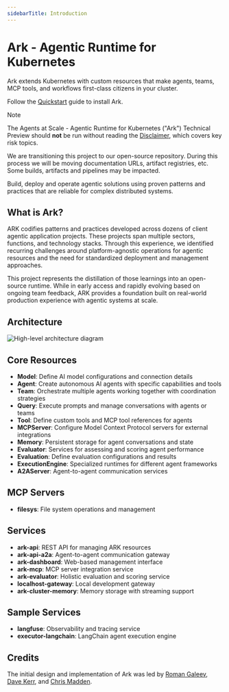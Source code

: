 ```yaml
---
sidebarTitle: Introduction
---
```


# Ark - Agentic Runtime for Kubernetes

Ark extends Kubernetes with custom resources that make agents, teams, MCP tools, and workflows first-class citizens in your cluster.

Follow the [Quickstart](./quickstart.mdx) guide to install Ark.

> [!NOTE]
>
> The Agents at Scale - Agentic Runtime for Kubernetes ("Ark") Technical Preview should **not** be run without reading the [Disclaimer](./disclaimer.mdx), which covers key risk topics.
>
> We are transitioning this project to our open-source repository. During this process we will be moving documentation URLs, artifact registries, etc. Some builds, artifacts and pipelines may be impacted.

Build, deploy and operate agentic solutions using proven patterns and practices that are reliable for complex distributed systems.

## What is Ark?

ARK codifies patterns and practices developed across dozens of client agentic application projects. These projects span multiple sectors, functions, and technology stacks. Through this experience, we identified recurring challenges around platform-agnostic operations for agentic resources and the need for standardized deployment and management approaches.

This project represents the distillation of those learnings into an open-source runtime. While in early access and rapidly evolving based on ongoing team feedback, ARK provides a foundation built on real-world production experience with agentic systems at scale.

## Architecture

![High-level architecture diagram](./images/high-level-architecture.png)

## Core Resources

- **Model**: Define AI model configurations and connection details
- **Agent**: Create autonomous AI agents with specific capabilities and tools
- **Team**: Orchestrate multiple agents working together with coordination strategies
- **Query**: Execute prompts and manage conversations with agents or teams
- **Tool**: Define custom tools and MCP tool references for agents
- **MCPServer**: Configure Model Context Protocol servers for external integrations
- **Memory**: Persistent storage for agent conversations and state
- **Evaluator**: Services for assessing and scoring agent performance
- **Evaluation**: Define evaluation configurations and results
- **ExecutionEngine**: Specialized runtimes for different agent frameworks
- **A2AServer**: Agent-to-agent communication services

## MCP Servers

- **filesys**: File system operations and management

## Services

- **ark-api**: REST API for managing ARK resources
- **ark-api-a2a**: Agent-to-agent communication gateway
- **ark-dashboard**: Web-based management interface
- **ark-mcp**: MCP server integration service
- **ark-evaluator**: Holistic evaluation and scoring service
- **localhost-gateway**: Local development gateway
- **ark-cluster-memory**: Memory storage with streaming support

## Sample Services

- **langfuse**: Observability and tracing service
- **executor-langchain**: LangChain agent execution engine

## Credits

The initial design and implementation of Ark was led by [Roman Galeev](https://github.com/Roman-Galeev), [Dave Kerr](https://github.com/dwmkerr), and [Chris Madden](https://github.com/cm94242).
